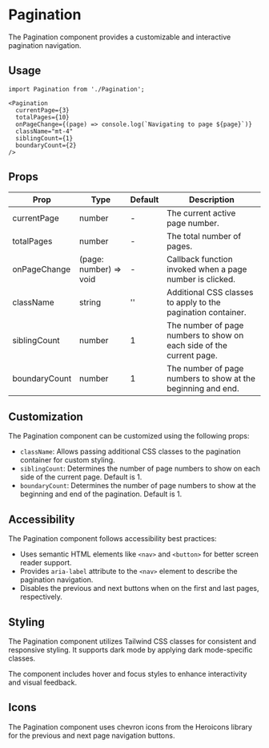 # Pagination

The Pagination component provides a customizable and interactive pagination navigation.

## Usage

```tsx
import Pagination from './Pagination';

<Pagination
  currentPage={3}
  totalPages={10}
  onPageChange={(page) => console.log(`Navigating to page ${page}`)}
  className="mt-4"
  siblingCount={1}
  boundaryCount={2}
/>
```

## Props

| Prop          | Type                      | Default | Description                                                           |
| ------------- | ------------------------- | ------- | --------------------------------------------------------------------- |
| currentPage   | number                    | -       | The current active page number.                                       |
| totalPages    | number                    | -       | The total number of pages.                                            |
| onPageChange  | (page: number) => void    | -       | Callback function invoked when a page number is clicked.              |
| className     | string                    | ''      | Additional CSS classes to apply to the pagination container.          |
| siblingCount  | number                    | 1       | The number of page numbers to show on each side of the current page.  |
| boundaryCount | number                    | 1       | The number of page numbers to show at the beginning and end.          |

## Customization

The Pagination component can be customized using the following props:

- `className`: Allows passing additional CSS classes to the pagination container for custom styling.
- `siblingCount`: Determines the number of page numbers to show on each side of the current page. Default is 1.
- `boundaryCount`: Determines the number of page numbers to show at the beginning and end of the pagination. Default is 1.

## Accessibility

The Pagination component follows accessibility best practices:

- Uses semantic HTML elements like `<nav>` and `<button>` for better screen reader support.
- Provides `aria-label` attribute to the `<nav>` element to describe the pagination navigation.
- Disables the previous and next buttons when on the first and last pages, respectively.

## Styling

The Pagination component utilizes Tailwind CSS classes for consistent and responsive styling. It supports dark mode by applying dark mode-specific classes.

The component includes hover and focus styles to enhance interactivity and visual feedback.

## Icons

The Pagination component uses chevron icons from the Heroicons library for the previous and next page navigation buttons.